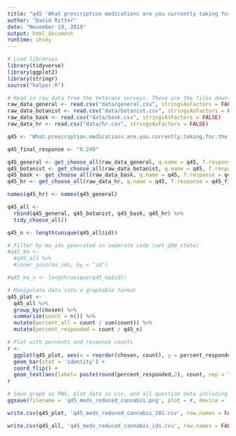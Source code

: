 ```yaml
---
title: "q45 'What prescription medications are you currently taking for the health conditions and symptoms you face that you are actively trying to reduce the use of by using cannabis? (Please select all that apply)' (Veterans)"
author: "David Ritter"
date: "November 19, 2019"
output: html_document
runtime: shiny
---
```


```r
# Load libraries
library(tidyverse)
library(ggplot2)
library(stringr)
source("helper.R")
```

```r
# Read in raw data from the Veterans surveys. These are the files downloaded from survey monkey saved as a .csv
raw_data_general <- read.csv("data/general.csv", stringsAsFactors = FALSE)
raw_data_botanist <- read.csv("data/botanist.csv", stringsAsFactors = FALSE)
raw_data_bask <- read.csv("data/bask.csv", stringsAsFactors = FALSE)
raw_data_hr <- read.csv("data/hr.csv", stringsAsFactors = FALSE)
```

```r
q45 <- 'What.prescription.medications.are.you.currently.taking.for.the.health.conditions.and.symptoms.you.face.that.you.are.actively.trying.to.reduce.the.use.of.by.using.cannabis...Please.select.all.that.apply.'

q45_final_response <- "X.249"

q45_general <- get_choose_all(raw_data_general, q.name = q45, f.response = q45_final_response)
q45_botanist <- get_choose_all(raw_data_botanist, q.name = q45, f.response = q45_final_response)
q45_bask <- get_choose_all(raw_data_bask, q.name = q45, f.response = q45_final_response)
q45_hr <- get_choose_all(raw_data_hr, q.name = q45, f.response = q45_final_response)

names(q45_hr) <- names(q45_general)

q45_all <- 
  rbind(q45_general, q45_botanist, q45_bask, q45_hr) %>%
  tidy_choose_all()

q45_n <- length(unique(q45_all$id))
```

```r
# Filter by ma_ids generated in seperate code (vet_q98_state)
#q45_ma <-
  #q45_all %>%
  #inner_join(ma_ids, by = "id")

#q45_ma_n <- length(unique(q45_ma$id))
```

```r
# Manipulate data into a graphable format
q45_plot <-
  q45_all %>%
  group_by(chosen) %>%
  summarize(count = n()) %>%
  mutate(percent_all = count / sum(count)) %>%
  mutate(percent_responded = count / q45_n)
```

```r
# Plot with percents and response counts
r <- 
  ggplot(q45_plot, aes(x = reorder(chosen, count), y = percent_responded)) +
  geom_bar(stat = 'identity') +
  coord_flip() +
  geom_text(aes(label= paste(round(percent_responded,2), count, sep = "***")))
r
```

```r
# Save graph as PNG, plot data as csv, and all question data including response IDs as csv (save question n and N at end of plot file as "_x.x")
ggsave(filename = 'q45_meds_reduced_cannabis.png', plot = r, device = 'png')

write.csv(q45_plot, 'q45_meds_reduced_cannabis_201.csv', row.names = FALSE)

write.csv(q45_all, 'q45_meds_reduced_cannabis_ids.csv', row.names = FALSE)
```
